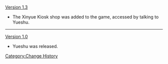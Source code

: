 [[Version 1.3]]
* The Xinyue Kiosk shop was added to the game, accessed by talking to Yueshu.
----
[[Version 1.0]]
*Yueshu was released.
<noinclude>[[Category:Change History]]</noinclude>